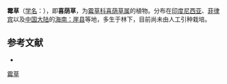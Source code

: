 {{Speciesbox
| name = 霉草
| status = 
| status_system = 
| image = 
| genus = Sciaphila
| species = tenella
| authority = Bl.
}}

'''霉草'''（[[学名|学名]]：{{lang|la|''Sciaphila tenella''}}），即'''喜荫草'''，为[[霉草科|霉草科]][[喜荫草属|喜荫草属]]的植物。分布在[[印度尼西亚|印度尼西亚]]、[[菲律宾|菲律宾]]以及[[中国大陆|中国大陆]]的[[海南：崖县|海南：崖县]]等地，多生于林下，目前尚未由人工引种栽培。

== 参考文献 ==
<div class="references-small">
* {{cite web| url =http://www.bioinfo.cn/db05/KmzwSpecies.php?action=view&id=22560| title =霉草| work =《中国高等植物数据库全库》| publisher =中国科学院微生物研究所| author =昆明植物研究所| accessdate =2009-02-25}}{{dead link|date=2018年5月 |bot=InternetArchiveBot |fix-attempted=yes }}
</div>
{{Taxonbar}}

[[Category:喜荫草属|霉草]]


{{植物小作品}}